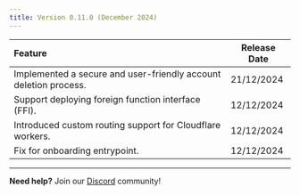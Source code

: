 ```yaml
---
title: Version 0.11.0 (December 2024)
---
```


| Feature | Release Date |
| :---- | ----- | 
| Implemented a secure and user-friendly account deletion process. | 21/12/2024 |
| Support deploying foreign function interface (FFI). | 12/12/2024 |
| Introduced custom routing support for Cloudflare workers. | 12/12/2024 |
| Fix for onboarding entrypoint. | 12/12/2024 |


---

**Need help?** Join our [Discord](https://invertase.link/globe-discord) community! 